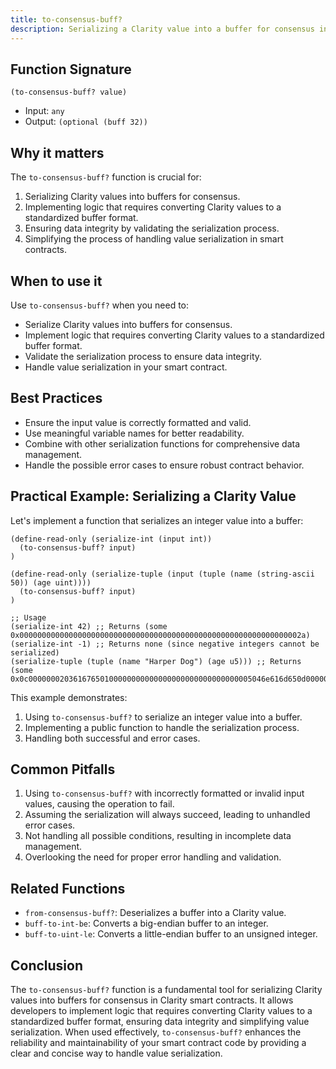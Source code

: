 ```yaml
---
title: to-consensus-buff?
description: Serializing a Clarity value into a buffer for consensus in Clarity smart contracts.
---
```


## Function Signature

```clarity
(to-consensus-buff? value)
```

- Input: `any`
- Output: `(optional (buff 32))`

## Why it matters

The `to-consensus-buff?` function is crucial for:

1. Serializing Clarity values into buffers for consensus.
2. Implementing logic that requires converting Clarity values to a standardized buffer format.
3. Ensuring data integrity by validating the serialization process.
4. Simplifying the process of handling value serialization in smart contracts.

## When to use it

Use `to-consensus-buff?` when you need to:

- Serialize Clarity values into buffers for consensus.
- Implement logic that requires converting Clarity values to a standardized buffer format.
- Validate the serialization process to ensure data integrity.
- Handle value serialization in your smart contract.

## Best Practices

- Ensure the input value is correctly formatted and valid.
- Use meaningful variable names for better readability.
- Combine with other serialization functions for comprehensive data management.
- Handle the possible error cases to ensure robust contract behavior.

## Practical Example: Serializing a Clarity Value

Let's implement a function that serializes an integer value into a buffer:

```clarity
(define-read-only (serialize-int (input int))
  (to-consensus-buff? input)
)

(define-read-only (serialize-tuple (input (tuple (name (string-ascii 50)) (age uint))))
  (to-consensus-buff? input)
)

;; Usage
(serialize-int 42) ;; Returns (some 0x000000000000000000000000000000000000000000000000000000000000002a)
(serialize-int -1) ;; Returns none (since negative integers cannot be serialized)
(serialize-tuple (tuple (name "Harper Dog") (age u5))) ;; Returns (some 0x0c00000002036167650100000000000000000000000000000005046e616d650d0000000a48617270657220446f67)
```

This example demonstrates:
1. Using `to-consensus-buff?` to serialize an integer value into a buffer.
2. Implementing a public function to handle the serialization process.
3. Handling both successful and error cases.

## Common Pitfalls

1. Using `to-consensus-buff?` with incorrectly formatted or invalid input values, causing the operation to fail.
2. Assuming the serialization will always succeed, leading to unhandled error cases.
3. Not handling all possible conditions, resulting in incomplete data management.
4. Overlooking the need for proper error handling and validation.

## Related Functions

- `from-consensus-buff?`: Deserializes a buffer into a Clarity value.
- `buff-to-int-be`: Converts a big-endian buffer to an integer.
- `buff-to-uint-le`: Converts a little-endian buffer to an unsigned integer.

## Conclusion

The `to-consensus-buff?` function is a fundamental tool for serializing Clarity values into buffers for consensus in Clarity smart contracts. It allows developers to implement logic that requires converting Clarity values to a standardized buffer format, ensuring data integrity and simplifying value serialization. When used effectively, `to-consensus-buff?` enhances the reliability and maintainability of your smart contract code by providing a clear and concise way to handle value serialization.
